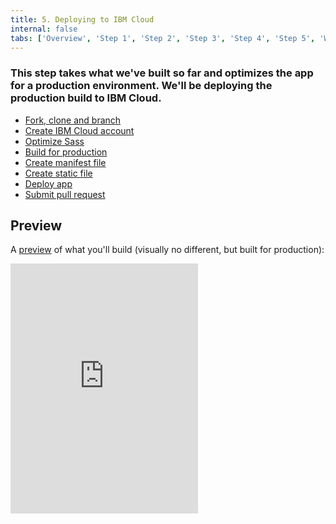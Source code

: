 ```yaml
---
title: 5. Deploying to IBM Cloud
internal: false
tabs: ['Overview', 'Step 1', 'Step 2', 'Step 3', 'Step 4', 'Step 5', 'Wrapping up']
---
```


### This step takes what we've built so far and optimizes the app for a production environment. We'll be deploying the production build to IBM Cloud.

<AnchorLinks>

- [Fork, clone and branch](#fork-clone-and-branch)
- [Create IBM Cloud account](#create-ibm-cloud-account)
- [Optimize Sass](#optimize-sass)
- [Build for production](#build-for-production)
- [Create manifest file](#create-manifest-file)
- [Create static file](#create-static-file)
- [Deploy app](#deploy-app)
- [Submit pull request](#submit-pull-request)

</AnchorLinks>

## Preview

A [preview](https://react-step-6--carbon-tutorial.netlify.com) of what you'll build (visually no different, but built for production):

<Row>
  <Column offsetLg="4">
    <iframe
      height="400"
      title="Carbon Tutorial Step 5"
      src="https://react-step-6--carbon-tutorial.netlify.com"
      frameborder="no"
      allowtransparency="true"
      allowfullscreen="true"
      class="bx--iframe bx--iframe--border"
    />
  </Column>
</Row>

## Fork, clone and branch

This tutorial has an accompanying GitHub repository called [carbon-tutorial](https://github.com/carbon-design-system/carbon-tutorial) that we'll use as a starting point for each step. If you haven't forked and cloned that repository yet, and haven't added the upstream remote, go ahead and do so by following the [step 1 instructions](/tutorial/step-1/react#fork-clone--branch).

### Branch

With your repository all set up, let's check out the branch for this tutorial step's starting point.

```bash
$ git fetch upstream
$ git checkout -b react-step-5 upstream/react-step-5
```

_Note: This builds on top of step 4, but be sure to check out the upstream step 5 branch because it includes the static assets required to get through this step._

### Build and start app

Install the app's dependencies (in case you're starting fresh in your current directory and not continuing from the previous step):

```bash
$ yarn
```

Then, start the app:

```bash
$ yarn start
```

You should see something similar to where the [previous step](/tutorial/step-4/react) left off.

## Create IBM Cloud account

Before we get started, [create an IBM Cloud account](https://cloud.ibm.com/registration) if you don't already have one, as we'll be deploying there in a bit.

## Optimize Sass

So far we've been developing in a, well, development environment where static asset optimization hasn't been a priority. If you reference `/src/index.scss`, you'll see one `@import` that is pulling in Carbon's full Sass build.

##### src/index.scss

```scss
$feature-flags: (
  ui-shell: true,
  grid-columns-16: true,
);

@import 'carbon-components/scss/globals/scss/styles.scss';
```

To give you an idea of what's all included, open up `node_modules/carbon-components/scss/globals/scss/styles.scss`. You'll see imports for components like accordion, slider, tooltip, etc. Since we aren't using those components, let's exclude them from our built stylesheets. Keeping the `$feature-flags` Sass map, replace the `styles.scss` import with:

##### src/index.scss

```scss
// Feature flags
$css--font-face: true;
$css--plex: true;

// Global styles
@import 'carbon-components/scss/globals/scss/css--font-face';
@import 'carbon-components/scss/globals/grid/grid';

// Carbon components
@import 'carbon-components/scss/components/breadcrumb/breadcrumb';
@import 'carbon-components/scss/components/button/button';
@import 'carbon-components/scss/components/data-table/data-table';
@import 'carbon-components/scss/components/link/link';
@import 'carbon-components/scss/components/pagination/pagination';
@import 'carbon-components/scss/components/tabs/tabs';
@import 'carbon-components/scss/components/ui-shell/ui-shell';
```

In comparing to the included `styles.scss`, you may be asking what happened to importing `_vars.scss`, `_colors.scss`, `_theme.scss`, etc.? Many of those global Sass partials get imported through the components. For example, open `node_modules/carbon-components/scss/components/button/_button.scss` to see its dependencies. No harm in importing them as `styles.scss` does, but for simplicity here, we'll let the components pull them in.

You can read more about optimizing Carbon's Sass in the [Carbon Design System publication](https://medium.com/carbondesign/minimal-css-with-carbon-b0c089ccfa71) on Medium.

## Build for production

Before we deploy our app, we need to create an optimized production build with this command. You may need to `CTRL-C` to stop the development environment first.

```bash
$ yarn build
```

Looking at `package.json`, you'll find `yarn build` to run `react-scripts build`. This builds the app for production to the `build` folder. It bundles React in production mode and optimizes the build for the best performance. It even goes so far to minify files and include hashes in filenames for caching.

As a lot of this may seem like magic since the build configuration came from Create React App, go ahead and check out their [production build guidelines](https://facebook.github.io/create-react-app/docs/production-build) for a full description of what's happening.

## Create manifest file

Now that we have a production build, let's get it on the cloud. We're going to use [staticfile-buildpack](https://github.com/cloudfoundry/staticfile-buildpack.git) to deploy our webapp. We'll be using the `ibmcloud` command line interface (CLI). If running `ibmcloud help` doesn't work for you, chances are you need to [install the CLI](https://cloud.ibm.com/docs/cli?topic=cloud-cli-install-ibmcloud-cli).

_Note: If unfamiliar with buildpacks, the [staticfile buildpack docs](https://docs.cloudfoundry.org/buildpacks/staticfile/index.html) has good definitions and configuration documentation._

With the IBM Cloud CLI installed, next, we need to create a `manifest.yml` file in the root of the project. To prevent multiple apps trying to use the `carbon-tutorial` name, replace `USERNAME` with your GitHub username below to make sure our apps are uniquely named.

##### manifest.yml

```bash
---
applications:
  - name: carbon-tutorial-USERNAME
    memory: 64M
    buildpack: https://github.com/cloudfoundry/staticfile-buildpack.git
```

_Note: With this set-up we're still using a GitHub personal access token saved in _`.env.local`_. If you haven't created a GitHub access token yet, see [step 3](/tutorial/step-3/react#create-access-token). You can put the environment variable in the manifest file, or manually add it in the IBM Cloud dashboard, but since we're building off previous tutorial steps nothing more is needed._

## Create static file

Create a new static file in the root of the project named `Staticfile`. This tells the app to deploy from the `build` folder and not the root of the project.

##### Staticfile

```bash
root: build
```

### Cloud Foundry ignore

After telling Cloud Foundry what to include, we can also specify what to ignore. Create a top-level `.cfignore` file. Cloud Foundry doesn't let you push read-only files (specifically, files with permissions <`400`), so to prevent issues with the deploy, add:

##### .cfignore

```bash
node_modules/.cache
```

You can speed up deploys by decreasing the files uploaded through IBM Cloud. To accomplish this, ignore any folder not required by the production application on IBM Cloud. For example, in the case of serving static files, you can ignore `node_modules/` and `src/` because the only folder being served is `build/`.

## Deploy app

Login to IBM Cloud.

```bash
$ cf login -sso
```

Deploy app using the `cf push` command. Since `manifest.yml` is in our root directory, we don't need to specify it in the push command. But, if you have multiple manifest files that target different environments, it's good practice to specify the file.

```bash
$ cf push -f manifest.yml
```

To make it easy on ourselves by not needing to remember that command, let's add a script in `package.json`. We can combine the build and deploy steps to make sure we only deploy immediately after running the build. In the `"scripts"` object in `package.json`, add:

##### package.json

```bash
"deploy": "rm -rf ./build && yarn build && ibmcloud cf push -f manifest.yml"
```

Next time you want to deploy, you can simply run `yarn deploy`.

## Submit pull request

That does it! We're going to submit a pull request to verify completion of this tutorial step. In doing so, **please include the mybluemix.net URL for your deployed app in your pull request description**.

### Continuous integration (CI) check

Run the CI check to make sure we're all set to submit a pull request.

```bash
$ yarn ci-check
```

_Note: Having issues running the CI check? [Step 1](</tutorial/step-1/react#continuous-integration-(ci)-check>) has troubleshooting notes that may help._

### Git commit and push

Before we can create a pull request, stage and commit all of your changes:

```bash
$ git add --all && git commit -m "feat(tutorial): complete step 5"
```

Then, push to your repository:

```bash
$ git push origin react-step-5
```

_Note: Having issues pushing your changes? [Step 1](/tutorial/step-1/react#git-commit-and-push) has troubleshooting notes that may help._

### Pull request (PR)

Finally, visit [carbon-tutorial](https://github.com/carbon-design-system/carbon-tutorial) to "Compare & pull request". In doing so, make sure that you are comparing to `react-step-5` into `base: react-step-5`.

_Note: Expect your tutorial step PRs to be reviewed by the Carbon team but not merged. We'll close your PR so we can keep the repository's remote branches pristine and ready for the next person!_
